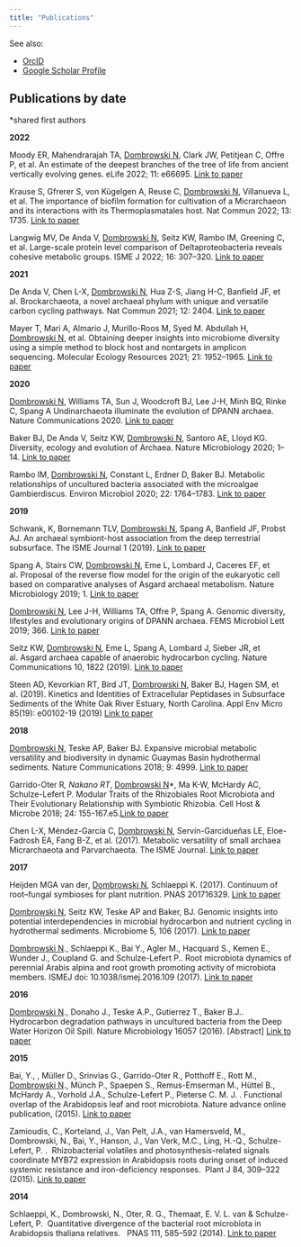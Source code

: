 ```yaml
---
title: "Publications"
---
```


See also: 

- [OrcID](https://orcid.org/0000-0003-1917-2577)
- [Google Scholar Profile](https://scholar.google.com/citations?user=KmsnV2MAAAAJ&hl=en)


## Publications by date

*shared first authors

**2022**

Moody ER, Mahendrarajah TA, <u>Dombrowski N</u>, Clark JW, Petitjean C, Offre P, et al. An estimate of the deepest branches of the tree of life from ancient vertically evolving genes. eLife 2022; 11: e66695. [Link to paper](https://elifesciences.org/articles/66695)

Krause S, Gfrerer S, von Kügelgen A, Reuse C, <u>Dombrowski N</u>, Villanueva L, et al. The importance of biofilm formation for cultivation of a Micrarchaeon and its interactions with its Thermoplasmatales host. Nat Commun 2022; 13: 1735. [Link to paper](https://www.nature.com/articles/s41467-022-29263-y)

Langwig MV, De Anda V, <u>Dombrowski N</u>, Seitz KW, Rambo IM, Greening C, et al. Large-scale protein level comparison of Deltaproteobacteria reveals cohesive metabolic groups. ISME J 2022; 16: 307–320. [Link to paper](https://www.nature.com/articles/s41396-021-01057-y)


**2021**

De Anda V, Chen L-X, <u>Dombrowski N</u>, Hua Z-S, Jiang H-C, Banfield JF, et al. Brockarchaeota, a novel archaeal phylum with unique and versatile carbon cycling pathways. Nat Commun 2021; 12: 2404. [Link to paper](https://www.nature.com/articles/s41467-021-22736-6)

Mayer T, Mari A, Almario J, Murillo-Roos M, Syed M. Abdullah H, <u>Dombrowski N</u>, et al. Obtaining deeper insights into microbiome diversity using a simple method to block host and nontargets in amplicon sequencing. Molecular Ecology Resources 2021; 21: 1952–1965. [Link to paper](https://onlinelibrary.wiley.com/doi/10.1111/1755-0998.13408) 


**2020**

<u>Dombrowski N</u>, Williams TA, Sun J, Woodcroft BJ, Lee J-H, Minh BQ, Rinke C, Spang A Undinarchaeota illuminate the evolution of DPANN archaea. Nature Communications 2020. [Link to paper](https://www.nature.com/articles/s41467-020-17408-w)

Baker BJ, De Anda V, Seitz KW, <u>Dombrowski N</u>, Santoro AE, Lloyd KG. Diversity, ecology and evolution of Archaea. Nature Microbiology 2020; 1–14. [Link to paper](https://www.nature.com/articles/s41564-020-0715-z)

Rambo IM, <u>Dombrowski N</u>, Constant L, Erdner D, Baker BJ. Metabolic relationships of uncultured bacteria associated with the microalgae Gambierdiscus. Environ Microbiol 2020; 22: 1764–1783. [Link to paper](https://sfamjournals.onlinelibrary.wiley.com/doi/abs/10.1111/1462-2920.14878)



**2019**

Schwank, K, Bornemann TLV, <u>Dombrowski N</u>, Spang A, Banfield JF, Probst AJ. An archaeal symbiont-host association from the deep terrestrial subsurface. The ISME Journal 1 (2019). [Link to paper](https://www.nature.com/articles/s41396-019-0421-0)

Spang A, Stairs CW, <u>Dombrowski N</u>, Eme L, Lombard J, Caceres EF, et al. Proposal of the reverse flow model for the origin of the eukaryotic cell based on comparative analyses of Asgard archaeal metabolism. Nature Microbiology 2019; 1. [Link to paper](https://www.nature.com/articles/s41564-019-0406-9)

<u>Dombrowski N</u>, Lee J-H, Williams TA, Offre P, Spang A. Genomic diversity, lifestyles and evolutionary origins of DPANN archaea. FEMS Microbiol Lett 2019; 366. [Link to paper](https://academic.oup.com/femsle/article/366/2/fnz008/5281434)

Seitz KW, <u>Dombrowski N</u>, Eme L, Spang A, Lombard J, Sieber JR, et al. Asgard archaea capable of anaerobic hydrocarbon cycling. Nature Communications 10, 1822 (2019). [Link to paper](https://www.nature.com/articles/s41467-019-09364-x)

Steen AD, Kevorkian RT, Bird JT, <u>Dombrowski N</u>, Baker BJ, Hagen SM, et al. (2019). Kinetics and Identities of Extracellular Peptidases in Subsurface Sediments of the White Oak River Estuary, North Carolina. Appl Env Micro 85(19): e00102-19 (2019) [Link to paper](https://www.ncbi.nlm.nih.gov/pmc/articles/PMC6752024/)


**2018**

<u>Dombrowski N</u>, Teske AP, Baker BJ. Expansive microbial metabolic versatility and biodiversity in dynamic Guaymas Basin hydrothermal sediments. Nature Communications 2018; 9: 4999. [Link to paper](https://www.nature.com/articles/s41467-018-07418-0)

Garrido-Oter R*, Nakano RT*, <u>Dombrowski N</u>*, Ma K-W, McHardy AC, Schulze-Lefert P. Modular Traits of the Rhizobiales Root Microbiota and Their Evolutionary Relationship with Symbiotic Rhizobia. Cell Host & Microbe 2018; 24: 155-167.e5.[Link to paper](https://www.cell.com/cell-host-microbe/abstract/S1931-3128(18)30318-4)

Chen L-X, Méndez-García C, <u>Dombrowski N</u>, Servín-Garcidueñas LE, Eloe-Fadrosh EA, Fang B-Z, et al. (2017). Metabolic versatility of small archaea Micrarchaeota and Parvarchaeota. The ISME Journal. [Link to paper](https://www.nature.com/articles/s41396-017-0002-z)


**2017**

Heijden MGA van der, <u>Dombrowski N</u>, Schlaeppi K. (2017). Continuum of root–fungal symbioses for plant nutrition. PNAS 201716329. [Link to paper](http://www.pnas.org/content/early/2017/10/20/1716329114.full)

<u>Dombrowski N</u>, Seitz KW, Teske AP and Baker, BJ. Genomic insights into potential interdependencies in microbial hydrocarbon and nutrient cycling in hydrothermal sediments. Microbiome 5, 106 (2017). [Link to paper](https://microbiomejournal.biomedcentral.com/articles/10.1186/s40168-017-0322-2)

<u>Dombrowski N</u>., Schlaeppi K., Bai Y., Agler M., Hacquard S., Kemen E., Wunder J., Coupland G. and Schulze-Lefert P.. Root microbiota dynamics of perennial Arabis alpina and root growth promoting activity of microbiota members. ISMEJ doi: 10.1038/ismej.2016.109 (2017). [Link to paper](http://www.nature.com/ismej/journal/vaop/ncurrent/full/ismej2016109a.html)


**2016**

<u>Dombrowski N</u>., Donaho J., Teske A.P., Gutierrez T., Baker B.J.. Hydrocarbon degradation pathways in uncultured bacteria from the Deep Water Horizon Oil Spill. Nature Microbiology 16057 (2016). [Abstract] [Link to paper](http://www.nature.com/articles/nmicrobiol201657)


**2015**

­­Bai, Y., , Müller D., Srinvias G., Garrido-Oter R., Potthoff E., Rott M., <u>Dombrowski N</u>., Münch P., Spaepen S., Remus-Emserman M., Hüttel B., McHardy A., Vorhold J.A., Schulze-Lefert P., Pieterse C. M. J. . Functional overlap of the Arabidopsis leaf and root microbiota. Nature advance online publication, (2015). [Link to paper](http://www.nature.com/nature/journal/v528/n7582/full/nature16192.html)

Zamioudis, C., Korteland, J., Van Pelt, J.A., van Hamersveld, M., Dombrowski, N., Bai, Y., Hanson, J., Van Verk, M.C., Ling, H.-Q., Schulze-Lefert, P. .  Rhizobacterial volatiles and photosynthesis-related signals coordinate MYB72 expression in Arabidopsis roots during onset of induced systemic resistance and iron-deficiency responses.  Plant J 84, 309–322 (2015). [Link to paper](http://onlinelibrary.wiley.com/doi/10.1111/tpj.12995/abstract)

**2014**

Schlaeppi, K., Dombrowski, N., Oter, R. G., Themaat, E. V. L. van & Schulze-Lefert, P.  Quantitative divergence of the bacterial root microbiota in Arabidopsis thaliana relatives.   PNAS 111, 585–592 (2014). [Link to paper](http://www.pnas.org/content/111/2/585.abstract)